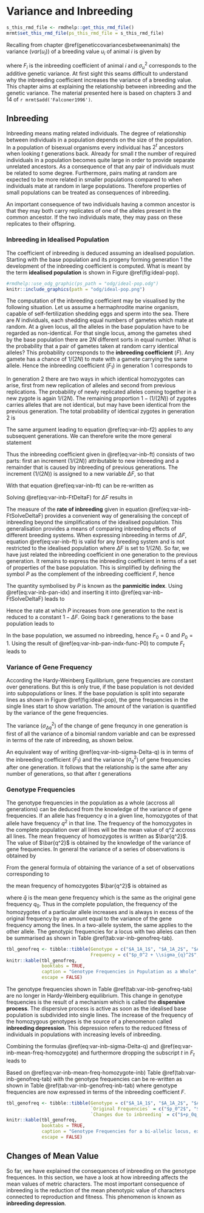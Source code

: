 # Variance and Inbreeding {#variance-inbreeding}
```r
s_this_rmd_file <- rmdhelp::get_this_rmd_file()
mrmt$set_this_rmd_file(ps_this_rmd_file = s_this_rmd_file)
```

Recalling from chapter \@ref(geneticcovariancesbetweenanimals) the variance ($var(u_i)$) of a breeding value $u_i$ of animal $i$ is given by

\begin{equation}
var(u_i) = (1+F_i) \sigma_u^2
(\#eq:defvarui)
\end{equation}

where $F_i$ is the inbreeding coefficient of animal $i$ and $\sigma_u^2$ corresponds to the additive genetic variance. At first sight this seams difficult to understand why the inbreeding coefficient increases the variance of a breeding value. This chapter aims at explaining the relationship between inbreeding and the genetic variance. The material presented here is based on chapters 3 and 14 of `r mrmt$add('Falconer1996')`. 


## Inbreeding {#var-inb-inbreeding}
Inbreeding means mating related individuals. The degree of relationship between individuals in a population depends on the size of the population. In a population of bisexual organisms every individual has $2^t$ ancestors when looking $t$ generations back. Already for small $t$ the number of required individuals in a population becomes quite large in order to provide separate unrelated ancestors. As a consequence of that any pair of individuals must be related to some degree. Furthermore, pairs mating at random are expected to be more related in smaller populations compared to when individuals mate at random in large populations. Therefore properties of small populations can be treated as consequences of inbreeding. 

An important consequence of two individuals having a common ancestor is that they may both carry replicates of one of the alleles present in the common ancestor. If the two individuals mate, they may pass on these replicates to their offspring.


### Inbreeding in Idealised Population {#var-inb-ideal-pop}
The coefficient of inbreeding is deduced assuming an idealised population. Starting with the base population and its progeny forming generation $1$ the development of the inbreeding coefficient is computed. What is meant by the term **idealised population** is shown in Figure \@ref(fig:ideal-pop).

```r
#rmdhelp::use_odg_graphic(ps_path = "odg/ideal-pop.odg")
knitr::include_graphics(path = "odg/ideal-pop.png")
```
 
 
 The computation of the inbreeding coefficient may be visualised by the following situation. Let us assume a hermaphrodite marine organism, capable of self-fertilization shedding eggs and sperm into the sea. There are $N$ individuals, each shedding equal numbers of gametes which mate at random. At a given locus, all the alleles in the base population have to be regarded as non-identical. For that single locus, among the gametes shed by the base population there are $2N$ different sorts in equal number. What is the probability that a pair of gametes taken at random carry identical alleles? This probability corresponds to the **inbreeding coefficient** ($F$). Any gamete has a chance of $1/(2N)$ to mate with a gamete carrying the same allele. Hence the inbreeding coefficient ($F_1$) in generation $1$ corresponds to 
 
\begin{equation}
F_1 = \frac{1}{2N}
(\#eq:var-inb-f1)
\end{equation}
 
 In generation $2$ there are two ways in which identical homozygotes can arise, first from new replication of alleles and second from previous replications. The probability of newly replicated alleles coming together in a new zygote is again $1/(2N)$. The remaining proportion $1-(1/(2N))$ of zygotes carries alleles that are not identical, but may have been identical from the previous generation. The total probability of identical zygotes in generation $2$ is
 
\begin{equation}
F_2 = \frac{1}{2N} + (1-\frac{1}{2N})*F_1
(\#eq:var-inb-f2)
\end{equation}
 
 The same argument leading to equation \@ref(eq:var-inb-f2) applies to any subsequent generations. We can therefore write the more general statement
 
\begin{equation}
F_t = \frac{1}{2N} + (1-\frac{1}{2N})*F_{t-1}
(\#eq:var-inb-ft)
\end{equation}
 
 Thus the inbreeding coefficient given in \@ref(eq:var-inb-ft) consists of two parts: first an increment ($1/(2N)$) attributable to new inbreeding and a remainder that is caused by inbreeding of previous generations. The increment ($1/(2N)$) is assigned to a new variable $\Delta F$, so that
 
\begin{equation}
\Delta F = \frac{1}{2N}
(\#eq:var-inb-DeltaF)
\end{equation}

With that equation \@ref(eq:var-inb-ft) can be re-written as

\begin{equation}
F_t = \Delta F + (1-\Delta F)*F_{t-1}
(\#eq:var-inb-FtDeltaF)
\end{equation}

Solving \@ref(eq:var-inb-FtDeltaF) for $\Delta F$ results in

\begin{equation}
\Delta F = \frac{F_t - F_{t-1}}{1-F_{t-1}}
(\#eq:var-inb-FtSolveDeltaF)
\end{equation}

The measure of the **rate of inbreeding** given in equation \@ref(eq:var-inb-FtSolveDeltaF) provides a convenient way of generalising the concept of inbreeding beyond the simplifications of the idealised population. This generalisation provides a means of comparing inbreeding effects of different breeding systems. When expressing inbreeding in terms of $\Delta F$, equation \@ref(eq:var-inb-ft) is valid for any breeding system and is not restricted to the idealised population where $\Delta F$ is set to $1/(2N)$. 
So far, we have just related the inbreeding coefficient in one generation to the previous generation. It remains to express the inbreeding coefficient in terms of a set of properties of the base population. This is simplified by defining the symbol $P$ as the complement of the inbreeding coefficient $F$, hence 

\begin{equation}
P = 1-F
(\#eq:var-inb-pan-idx)
\end{equation}

The quantity symbolised by $P$ is known as the **panmicitic index**. Using \@ref(eq:var-inb-pan-idx) and inserting it into \@ref(eq:var-inb-FtSolveDeltaF) leads to 

\begin{equation}
\frac{P_t}{P_{t-1}} = 1 - \Delta F
(\#eq:var-inb-pan-incr-ratio)
\end{equation}

Hence the rate at which $P$ increases from one generation to the next is reduced to a constant $1 - \Delta F$. Going back $t$ generations to the base population leads to 

\begin{equation}
P_t = (1 - \Delta F)^t * P_0
(\#eq:var-inb-pan-indx-func-P0)
\end{equation}

In the base population, we assumed no inbreeding, hence $F_0 = 0$ and $P_0=1$. Using the result of \@ref(eq:var-inb-pan-indx-func-P0) to compute $F_t$ leads to 

\begin{equation}
F_t = 1- (1 - \Delta F)^t
(\#eq:var-inb-inb-coef-func-base-pop)
\end{equation}


### Variance of Gene Frequency {#var-inb-var-gene-freq}
According the Hardy-Weinberg Equilibrium, gene frequencies are constant over generations. But this is only true, if the base population is not devided into subpopulations or lines. If the base population is split into separate lines as shown in Figure \@ref(fig:ideal-pop), the gene frequencies in the single lines start to show variation. The amount of the variation is quantified by the variance of the gene frequencies. 

The variance ($\sigma_{\Delta q}^2$) of the change of gene frequncy in one generation is first of all the variance of a binomial random variable and can be expressed in terms of the rate of inbreeding, as shown below.

\begin{equation}
\sigma_{\Delta q}^2 = \frac{p_0q_0}{2N} = p_0q_0 \Delta F
(\#eq:var-inb-sigma-Delta-q)
\end{equation}

An equivalent way of writing \@ref(eq:var-inb-sigma-Delta-q) is in terms of the inbreeding coefficient ($F_1$) and the variance ($\sigma_q^2$) of gene frequencies after one generation. It follows that the relationship is the same after any number of generations, so that after $t$ generations

\begin{equation}
\sigma_{q}^2 = p_0q_0  F_t
(\#eq:var-inb-sigma-Delta-q)
\end{equation}


### Genotype Frequencies {#var-inb-genotype-freq}
The genotype frequencies in the population as a whole (accross all generations) can be deduced from the knowledge of the variance of gene frequencies. If an allele has frequency $q$ in a given line, homozygotes of that allele have frequency $q^2$ in that line. The frequency of the homozygotes in the complete population over all lines will be the mean value of q^2 accross all lines. The mean frequency of homozygotes is written as $\bar{q^2}$. The value of $\bar{q^2}$ is obtained by the knowledge of the variance of gene frequencies. In general the variance of a series of observations is obtained by 

From the general formula of obtaining the variance of a set of observations corresponding to 

\begin{equation}
\sigma_{q}^2 = (\bar{q^2}) - \bar{q}^2
(\#eq:var-inb-sigma-Delta-q-def)
\end{equation}

the mean frequency of homozygotes $\bar{q^2}$ is obtained as

\begin{equation}
\bar{q^2} = \sigma_{q}^2 + \bar{q}^2
(\#eq:var-inb-mean-freq-homozygote)
\end{equation}

where $\bar{q}$ is the mean gene frequency which is the same as the original gene frequency $q_0$. Thus in the complete population, the frequency of the homozygotes of a particular allele increases and is always in excess of the original frequency by an amount equal to the variance of the gene frequency among the lines. In a two-allele system, the same applies to the other allele. The genotypic frequencies for a locus with two alleles can then be summarised as shown in Table \@ref(tab:var-inb-genofreq-tab).

```r
tbl_genofreq <- tibble::tibble(Genotype = c("$A_1A_1$", "$A_1A_2$", "$A_2A_2$"),
                               Frequency = c("$p_0^2 + \\sigma_{q}^2$", "$2p_0q_0 - 2\\sigma_{q}^2$", "$q_0^2 + \\sigma_{q}^2$"))
knitr::kable(tbl_genofreq,
             booktabs = TRUE, 
             caption = "Genotype Frequencies in Population as a Whole",
             escape = FALSE)  
```

The genotype frequencies shown in Table \@ref(tab:var-inb-genofreq-tab) are no longer in Hardy-Weinberg equilibrium. This change in genotype frequencies is the result of a mechanism which is called the **dispersive process**. The dispersive process is active as soon as the idealised base population is subdivided into single lines. The increase of the frequency of the homozygous genotypes is the source of a phenomenon called **inbreeding depression**. This depression refers to the reduced fitness of individuals in populations with increasing levels of inbreeding. 

Combining the formulas \@ref(eq:var-inb-sigma-Delta-q) and \@ref(eq:var-inb-mean-freq-homozygote) and furthermore dropping the subscript $t$ in $F_t$ leads to 

\begin{equation}
\bar{q^2} = \bar{q_0}^2 + \sigma_{q}^2 = \bar{q_0}^2 + p_0q_0  F
(\#eq:var-inb-mean-freq-homozygote-inb)
\end{equation}

Based on \@ref(eq:var-inb-mean-freq-homozygote-inb) Table \@ref(tab:var-inb-genofreq-tab) with the genotype frequencies can be re-written as shown in Table \@ref(tab:var-inb-genofreq-inb-tab) where genotype frequencies are now expressed in terms of the inbreeding coefficient $F$. 

```r
tbl_genofreq <- tibble::tibble(Genotype = c("$A_1A_1$", "$A_1A_2$", "$A_2A_2$"),
                               `Original Frequencies` = c("$p_0^2$", "$2p_0q_0$", "$q_0^2$"),
                               `Changes due to inbreeding` = c("$+p_0q_0 F$", "$-2p_0q_0 F$", "$+p_0q_0 F$"))
knitr::kable(tbl_genofreq,
             booktabs = TRUE, 
             caption = "Genotype Frequencies for a bi-allelic locus, expressed in terms of inbreeding coefficient $F$",
             escape = FALSE)  
```


## Changes of Mean Value {#var-inb-mean-value}
So far, we have explained the consequences of inbreeding on the genotype frequences. In this section, we have a look at how inbreeding affects the mean values of metric characters. The most important consequence of inbreeding is the reduction of the mean phenotypic value of characters connected to reproduction and fitness. This phenomenon is known as **inbreeding depression**. 

